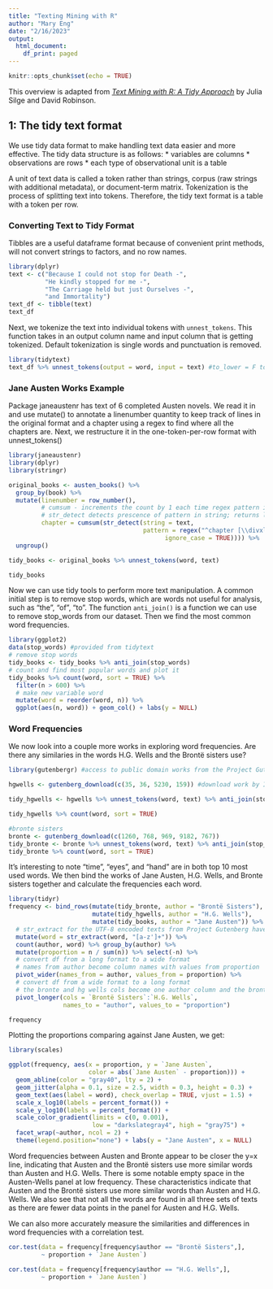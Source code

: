 ```yaml
---
title: "Texting Mining with R"
author: "Mary Eng"
date: "2/16/2023"
output:
  html_document:
    df_print: paged
---
```


```r
knitr::opts_chunk$set(echo = TRUE)
```

This overview is adapted from [ _Text Mining with R: A Tidy Approach_  ](https://www.tidytextmining.com/index.html) by Julia Silge and David Robinson.

## 1: The tidy text format

We use tidy data format to make handling text data easier and more effective. The tidy data structure is as follows:
* variables are columns 
* observations are rows
* each type of observational unit is a table

A unit of text data is called a token rather than strings, corpus (raw strings with additional metadata), or document-term matrix. Tokenization is the process of splitting text into tokens. Therefore, the tidy text format is a table with a token per row. 

### Converting Text to Tidy Format
Tibbles are a useful dataframe format because of convenient print methods, will not convert strings to factors, and no row names.
```r
library(dplyr)
text <- c("Because I could not stop for Death -",
          "He kindly stopped for me -",
          "The Carriage held but just Ourselves -",
          "and Immortality")
text_df <- tibble(text)
text_df 
```

Next, we tokenize the text into individual tokens with `unnest_tokens`. This function takes in an output column name and input column that is getting tokenized. Default tokenization is single words and punctuation is removed.
```r
library(tidytext)
text_df %>% unnest_tokens(output = word, input = text) #to_lower = F to keep captialization
```

### Jane Austen Works Example
Package janeaustenr has text of 6 completed Austen novels. We read it in and use mutate() to annotate a linenumber quantity to keep track of lines in the original format and a chapter using a regex to find where all the chapters are. Next, we restructure it in the one-token-per-row format with unnest_tokens()
```r
library(janeaustenr)
library(dplyr)
library(stringr)

original_books <- austen_books() %>%
  group_by(book) %>%
  mutate(linenumber = row_number(),
         # cumsum - increments the count by 1 each time regex pattern is detected
         # str_detect detects prescence of pattern in string; returns logical vector
         chapter = cumsum(str_detect(string = text, 
                                     pattern = regex("^chapter [\\divxlc]",
                                           ignore_case = TRUE)))) %>%
  ungroup()

tidy_books <- original_books %>% unnest_tokens(word, text)

tidy_books
```
Now we can use tidy tools to perform more text manipulation. A common initial step is to remove stop words, which are words not useful for analysis, such as "the", "of", "to". The function `anti_join()` is a function we can use to remove stop_words from our dataset. Then we find the most common word frequencies. 
```r
library(ggplot2)
data(stop_words) #provided from tidytext
# remove stop words 
tidy_books <- tidy_books %>% anti_join(stop_words)
# count and find most popular words and plot it
tidy_books %>% count(word, sort = TRUE) %>%
  filter(n > 600) %>%
  # make new variable word
  mutate(word = reorder(word, n)) %>%
  ggplot(aes(n, word)) + geom_col() + labs(y = NULL)
```


### Word Frequencies
We now look into a couple more works in exploring word frequencies. Are there any similaries in the words H.G. Wells and the Brontë sisters use?
```r
library(gutenbergr) #access to public domain works from the Project Gutenberg collection, includes tools both for downloading books

hgwells <- gutenberg_download(c(35, 36, 5230, 159)) #download work by ID

tidy_hgwells <- hgwells %>% unnest_tokens(word, text) %>% anti_join(stop_words)

tidy_hgwells %>% count(word, sort = TRUE)
```

```r
#bronte sisters 
bronte <- gutenberg_download(c(1260, 768, 969, 9182, 767))
tidy_bronte <- bronte %>% unnest_tokens(word, text) %>% anti_join(stop_words)
tidy_bronte %>% count(word, sort = TRUE)
```
It's interesting to note “time”, “eyes”, and “hand” are in both top 10 most used words. We then bind the works of Jane Austen, H.G. Wells, and Bronte sisters together and calculate the frequencies each word. 

```r
library(tidyr)
frequency <- bind_rows(mutate(tidy_bronte, author = "Brontë Sisters"),
                       mutate(tidy_hgwells, author = "H.G. Wells"), 
                       mutate(tidy_books, author = "Jane Austen")) %>% 
  # str_extract for the UTF-8 encoded texts from Project Gutenberg have some examples of words with underscores
  mutate(word = str_extract(word, "[a-z']+")) %>%
  count(author, word) %>% group_by(author) %>%
  mutate(proportion = n / sum(n)) %>% select(-n) %>% 
  # convert df from a long format to a wide format
  # names from author become column names with values from proportion
  pivot_wider(names_from = author, values_from = proportion) %>%
  # convert df from a wide format to a long format
  # the bronte and hg wells cols become one author column and the bronte and hg wells cols become proportion
  pivot_longer(cols = `Brontë Sisters`:`H.G. Wells`,
               names_to = "author", values_to = "proportion")

frequency
```
Plotting the proportions comparing against Jane Austen, we get:
```r
library(scales)

ggplot(frequency, aes(x = proportion, y = `Jane Austen`, 
                      color = abs(`Jane Austen` - proportion))) +
  geom_abline(color = "gray40", lty = 2) +
  geom_jitter(alpha = 0.1, size = 2.5, width = 0.3, height = 0.3) +
  geom_text(aes(label = word), check_overlap = TRUE, vjust = 1.5) +
  scale_x_log10(labels = percent_format()) +
  scale_y_log10(labels = percent_format()) +
  scale_color_gradient(limits = c(0, 0.001), 
                       low = "darkslategray4", high = "gray75") +
  facet_wrap(~author, ncol = 2) +
  theme(legend.position="none") + labs(y = "Jane Austen", x = NULL)
```

Word frequencies between Austen and Bronte appear to be closer the y=x line, indicating that Austen and the Brontë sisters use more similar words than Austen and H.G. Wells. There is some notable empty space in the Austen-Wells panel at low frequency. These characteristics indicate that Austen and the Brontë sisters use more similar words than Austen and H.G. Wells. We also see that not all the words are found in all three sets of texts as there are fewer data points in the panel for Austen and H.G. Wells.

We can also more accurately measure the similarities and differences in word frequencies with a correlation test.
```r
cor.test(data = frequency[frequency$author == "Brontë Sisters",],
         ~ proportion + `Jane Austen`)
```
```r
cor.test(data = frequency[frequency$author == "H.G. Wells",], 
         ~ proportion + `Jane Austen`)
```